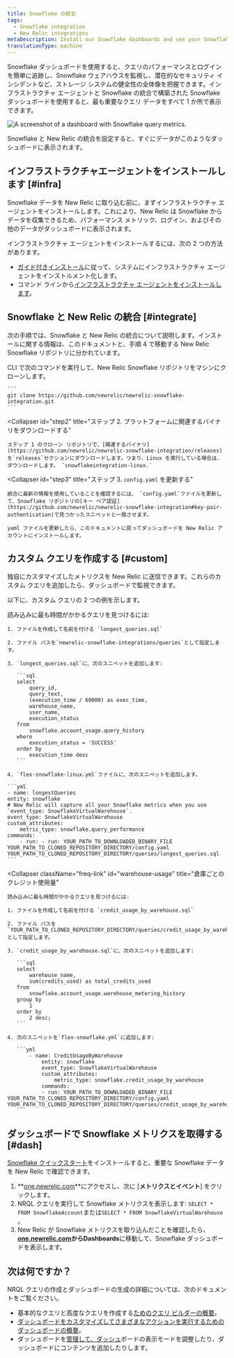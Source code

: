 ```yaml
---
title: Snowflake の統合
tags:
  - Snowflake integration
  - New Relic integrations
metaDescription: Install our Snowflake dashboards and see your Snowflake data in New Relic.
translationType: machine
---
```



Snowflake ダッシュボードを使用すると、クエリのパフォーマンスとログインを簡単に追跡し、Snowflake ウェアハウスを監視し、潜在的なセキュリティ インシデントなど、ストレージ システムの健全性の全体像を把握できます。インフラストラクチャ エージェントと Snowflake の統合で構築された Snowflake ダッシュボードを使用すると、最も重要なクエリ データをすべて 1 か所で表示できます。

<img
  src={infrastructureSnowflakeDashboard}
  title="Snowflake dashboard"
  alt="A screenshot of a dashboard with Snowflake query metrics."
/>

<figcaption>
  Snowflake と New Relic の統合を設定すると、すぐにデータがこのようなダッシュボードに表示されます。
</figcaption>

## インフラストラクチャエージェントをインストールします [#infra]

Snowflake データを New Relic に取り込む前に、まずインフラストラクチャ エージェントをインストールします。これにより、New Relic は Snowflake からデータを収集できるため、パフォーマンス メトリック、ログイン、およびその他のデータがダッシュボードに表示されます。

インフラストラクチャ エージェントをインストールするには、次の 2 つの方法があります。

* [ガイド付きインストール](https://one.newrelic.com/marketplace?state=8f14e646-461e-b010-4675-3a0658bb3d20)に従って、システムにインフラストラクチャ エージェントをインストルメント化します。
* コマンド ラインから[インフラストラクチャ エージェントをインストールします](/docs/infrastructure/install-infrastructure-agent/linux-installation/install-infrastructure-monitoring-agent-linux)。

## Snowflake と New Relic の統合 [#integrate]

次の手順では、Snowflake と New Relic の統合について説明します。インストールに関する情報は、このドキュメントと、手順 4 で移動する New Relic Snowflake リポジトリに分かれています。

<CollapserGroup>
  <Collapser
    id="step1"
    title="ステップ 1.Snowflake リポジトリのクローンを作成する"
  >
    CLI で次のコマンドを実行して、New Relic Snowflake リポジトリをマシンにクローンします。

    ```
    git clone https://github.com/newrelic/newrelic-snowflake-integration.git
    ```
  </Collapser>

  <Collapser
    id="step2"
    title="ステップ 2. プラットフォームに関連するバイナリをダウンロードする"
  >
    ステップ 1 のクローン リポジトリで、[関連するバイナリ](https://github.com/newrelic/newrelic-snowflake-integration/releases)を`releases`セクションにダウンロードします。つまり、Linux を実行している場合は、ダウンロードします。 `snowflakeintegration-linux.`
  </Collapser>

  <Collapser
    id="step3"
    title="ステップ 3. `config.yaml` を更新する"
  >
    統合に最新の情報を使用していることを確認するには、 `config.yaml`ファイルを更新して、Snowflake リポジトリの[キー ペア認証](https://github.com/newrelic/newrelic-snowflake-integration#key-pair-authentication)で見つかったスニペットと一致させます。

    yaml ファイルを更新したら、このドキュメントに戻ってダッシュボードを New Relic アカウントにインストールします。
  </Collapser>
</CollapserGroup>

## カスタム クエリを作成する [#custom]

独自にカスタマイズしたメトリクスを New Relic に送信できます。これらのカスタム クエリを追加したら、ダッシュボードで監視できます。

以下に、カスタム クエリの 2 つの例を示します。

<CollapserGroup>
  <Collapser
    className="freq-link"
    id="longest"
    title="最長のクエリ"
  >
    読み込みに最も時間がかかるクエリを見つけるには:

    1. ファイルを作成して名前を付ける `longest_queries.sql`

    2. ファイル パスを`newrelic-snowflake-integrations/queries`として指定します。

    3. `longest_queries.sql`に、次のスニペットを追加します:

       ```sql
       select 
           query_id, 
           query_text,
           (execution_time / 60000) as exec_time,
           warehouse_name,
           user_name,
           execution_status
       from 
           snowflake.account_usage.query_history 
       where 
           execution_status = 'SUCCESS' 
       order by 
           execution_time desc
       ```

    4. `flex-snowflake-linux.yml`ファイルに、次のスニペットを追加します。

    ```yml
    - name: longestQueries
    entity: snowflake
    # New Relic will capture all your Snowflake metrics when you use `event_type: SnowflakeVirtualWarehouse`. 
    event_type: SnowflakeVirtualWarehouse
    custom_attributes:
        metric_type: snowflake.query_performance
    commands: 
        - run: - run: YOUR_PATH_TO_DOWNLOADED_BINARY_FILE YOUR_PATH_TO_CLONED_REPOSITORY_DIRECTORY/config.yaml YOUR_PATH_TO_CLONED_REPOSITORY_DIRECTORY/queries/longest_queries.sql
    ```
  </Collapser>

  <Collapser
    className="freq-link"
    id="warehouse-usage"
    title="倉庫ごとのクレジット使用量"
  >
    読み込みに最も時間がかかるクエリを見つけるには:

    1. ファイルを作成して名前を付ける `credit_usage_by_warehouse.sql`

    2. ファイル パスを`YOUR_PATH_TO_CLONED_REPOSITORY_DIRECTORY/queries/credit_usage_by_warehouse.sql`として指定します。

    3. `credit_usage_by_warehouse.sql`に、次のスニペットを追加します:

       ```sql
       select 
           warehouse_name, 
           sum(credits_used) as total_credits_used 
       from 
           snowflake.account_usage.warehouse_metering_history 
       group by 
           1 
       order by 
           2 desc;
       ```

    4. 次のスニペットを`flex-snowflake.yml`に追加します:

       ```yml
           - name: CreditUsageByWarehouse
               entity: snowflake
               event_type: SnowflakeVirtualWarehouse
               custom_attributes:
                   metric_type: snowflake.credit_usage_by_warehouse
               commands: 
               - run: YOUR_PATH_TO_DOWNLOADED_BINARY_FILE YOUR_PATH_TO_CLONED_REPOSITORY_DIRECTORY/config.yaml YOUR_PATH_TO_CLONED_REPOSITORY_DIRECTORY/queries/credit_usage_by_warehouse.sql
       ```
  </Collapser>
</CollapserGroup>

## ダッシュボードで Snowflake メトリクスを取得する [#dash]

[Snowflake クイックスタート](https://newrelic.com/instant-observability/snowflake)をインストールすると、重要な Snowflake データを New Relic で確認できます。

1. **[one.newrelic.com](https://one.newrelic.com/all-capabilities)**にアクセスし、次に \[**メトリクスとイベント**] をクリックします。
2. NRQL クエリを実行して Snowflake メトリクスを表示します: `SELECT * FROM SnowflakeAccount`または`SELECT * FROM SnowflakeVirtualWarehouse` 。
3. New Relic が Snowflake メトリクスを取り込んだことを確認したら、 **[one.newrelic.com](https://one.newrelic.com/all-capabilities)**から**Dashboards**に移動して、Snowflake ダッシュボードを表示します。

## 次は何ですか？

NRQL クエリの作成とダッシュボードの生成の詳細については、次のドキュメントをご覧ください。

* 基本的なクエリと高度なクエリを作成する[ためのクエリ ビルダーの概要](/docs/query-your-data/explore-query-data/query-builder/introduction-query-builder)。
* [ダッシュボードをカスタマイズしてさまざまなアクションを実行するためのダッシュボードの概要](/docs/query-your-data/explore-query-data/dashboards/introduction-dashboards)。
* ダッシュボードを[管理して、ダッシュ](/docs/query-your-data/explore-query-data/dashboards/manage-your-dashboard)ボードの表示モードを調整したり、ダッシュボードにコンテンツを追加したりします。